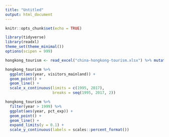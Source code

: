 ```yaml
---
title: "Untitled"
output: html_document
---
```


```r
knitr::opts_chunk$set(echo = TRUE)
```

```r
library(tidyverse)
library(readxl)
theme_set(theme_minimal())
options(scipen = 999)

hongkong_tourism <- read_excel("china-hongkong-tourism.xlsx") %>% mutate(pct_exp = exp_mainland / exp_total)
```

```r
hongkong_tourism %>% 
  ggplot(aes(year, visitors_mainland)) +
  geom_point() +
  geom_line() + 
  scale_x_continuous(limits = c(1995, 2017), 
                     breaks = seq(1995, 2017, 2))

```

```r
hongkong_tourism %>% 
  filter(year > 1999) %>% 
  ggplot(aes(year, pct_exp)) + 
  geom_point() +
  geom_line() + 
  expand_limits(y = 0.1) + 
  scale_y_continuous(labels = scales::percent_format())
```

